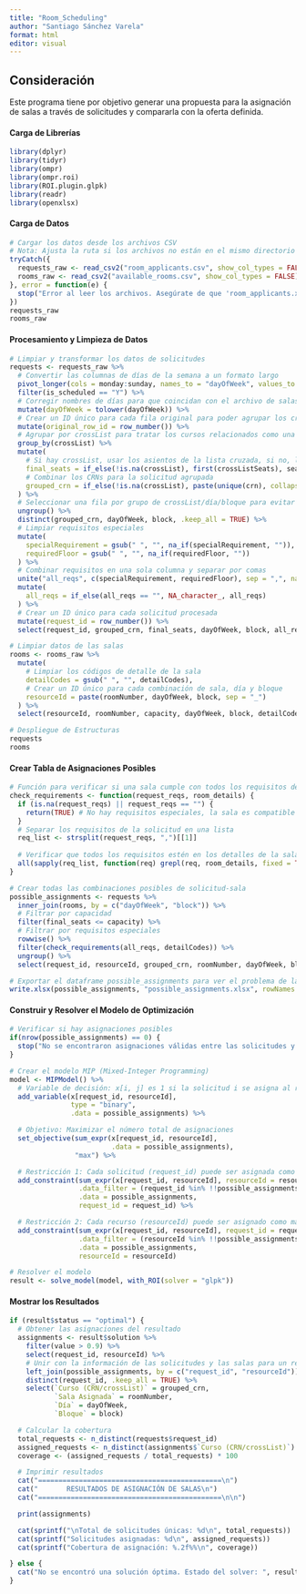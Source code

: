 ```yaml
---
title: "Room_Scheduling"
author: "Santiago Sánchez Varela"
format: html
editor: visual
---
```


## Consideración

Este programa tiene por objetivo generar una propuesta para la asignación de salas a través de solicitudes y compararla con la oferta definida.

#### Carga de Librerías

```r
library(dplyr)
library(tidyr)
library(ompr)
library(ompr.roi)
library(ROI.plugin.glpk)
library(readr)
library(openxlsx)
```

#### Carga de Datos

```r
# Cargar los datos desde los archivos CSV
# Nota: Ajusta la ruta si los archivos no están en el mismo directorio que el script.
tryCatch({
  requests_raw <- read_csv2("room_applicants.csv", show_col_types = FALSE)
  rooms_raw <- read_csv2("available_rooms.csv", show_col_types = FALSE) # Usar read_csv2 por el delimitador ;
}, error = function(e) {
  stop("Error al leer los archivos. Asegúrate de que 'room_applicants.xlsx - Sheet1.csv' y 'available_rooms.csv' estén en el directorio correcto.")
})
requests_raw
rooms_raw
```

#### Procesamiento y Limpieza de Datos

```r
# Limpiar y transformar los datos de solicitudes
requests <- requests_raw %>%
  # Convertir las columnas de días de la semana a un formato largo
  pivot_longer(cols = monday:sunday, names_to = "dayOfWeek", values_to = "is_scheduled") %>%
  filter(is_scheduled == "Y") %>%
  # Corregir nombres de días para que coincidan con el archivo de salas
  mutate(dayOfWeek = tolower(dayOfWeek)) %>%
  # Crear un ID único para cada fila original para poder agrupar los crossList
  mutate(original_row_id = row_number()) %>%
  # Agrupar por crossList para tratar los cursos relacionados como una sola entidad
  group_by(crossList) %>%
  mutate(
    # Si hay crossList, usar los asientos de la lista cruzada, si no, los asientos normales
    final_seats = if_else(!is.na(crossList), first(crossListSeats), seats),
    # Combinar los CRNs para la solicitud agrupada
    grouped_crn = if_else(!is.na(crossList), paste(unique(crn), collapse = ", "), as.character(crn))
  ) %>%
  # Seleccionar una fila por grupo de crossList/día/bloque para evitar duplicados
  ungroup() %>%
  distinct(grouped_crn, dayOfWeek, block, .keep_all = TRUE) %>%
  # Limpiar requisitos especiales
  mutate(
    specialRequirement = gsub(" ", "", na_if(specialRequirement, "")),
    requiredFloor = gsub(" ", "", na_if(requiredFloor, ""))
  ) %>%
  # Combinar requisitos en una sola columna y separar por comas
  unite("all_reqs", c(specialRequirement, requiredFloor), sep = ",", na.rm = TRUE, remove = FALSE) %>%
  mutate(
    all_reqs = if_else(all_reqs == "", NA_character_, all_reqs)
  ) %>%
  # Crear un ID único para cada solicitud procesada
  mutate(request_id = row_number()) %>%
  select(request_id, grouped_crn, final_seats, dayOfWeek, block, all_reqs, title)

# Limpiar datos de las salas
rooms <- rooms_raw %>%
  mutate(
    # Limpiar los códigos de detalle de la sala
    detailCodes = gsub(" ", "", detailCodes),
    # Crear un ID único para cada combinación de sala, día y bloque
    resourceId = paste(roomNumber, dayOfWeek, block, sep = "_")
  ) %>%
  select(resourceId, roomNumber, capacity, dayOfWeek, block, detailCodes)

# Despliegue de Estructuras
requests
rooms


```

#### Crear Tabla de Asignaciones Posibles

```r
# Función para verificar si una sala cumple con todos los requisitos de una solicitud
check_requirements <- function(request_reqs, room_details) {
  if (is.na(request_reqs) || request_reqs == "") {
    return(TRUE) # No hay requisitos especiales, la sala es compatible
  }
  # Separar los requisitos de la solicitud en una lista
  req_list <- strsplit(request_reqs, ",")[[1]]
  
  # Verificar que todos los requisitos estén en los detalles de la sala
  all(sapply(req_list, function(req) grepl(req, room_details, fixed = TRUE)))
}

# Crear todas las combinaciones posibles de solicitud-sala
possible_assignments <- requests %>%
  inner_join(rooms, by = c("dayOfWeek", "block")) %>%
  # Filtrar por capacidad
  filter(final_seats <= capacity) %>%
  # Filtrar por requisitos especiales
  rowwise() %>%
  filter(check_requirements(all_reqs, detailCodes)) %>%
  ungroup() %>%
  select(request_id, resourceId, grouped_crn, roomNumber, dayOfWeek, block)

# Exportar el dataframe possible_assignments para ver el problema de la relación muchos a muchos que se está generando
write.xlsx(possible_assignments, "possible_assignments.xlsx", rowNames = FALSE)


```

#### Construir y Resolver el Modelo de Optimización

```r
# Verificar si hay asignaciones posibles
if(nrow(possible_assignments) == 0) {
  stop("No se encontraron asignaciones válidas entre las solicitudes y las salas disponibles. No se puede optimizar.")
}

# Crear el modelo MIP (Mixed-Integer Programming)
model <- MIPModel() %>%
  # Variable de decisión: x[i, j] es 1 si la solicitud i se asigna al recurso j
  add_variable(x[request_id, resourceId],
               type = "binary",
               .data = possible_assignments) %>%

  # Objetivo: Maximizar el número total de asignaciones
  set_objective(sum_expr(x[request_id, resourceId],
                         .data = possible_assignments),
                "max") %>%

  # Restricción 1: Cada solicitud (request_id) puede ser asignada como máximo a un recurso (sala/horario)
  add_constraint(sum_expr(x[request_id, resourceId], resourceId = resourceId) <= 1,
                 .data_filter = (request_id %in% !!possible_assignments$request_id),
                 .data = possible_assignments,
                 request_id = request_id) %>%

  # Restricción 2: Cada recurso (resourceId) puede ser asignado como máximo a una solicitud
  add_constraint(sum_expr(x[request_id, resourceId], request_id = request_id) <= 1,
                 .data_filter = (resourceId %in% !!possible_assignments$resourceId),
                 .data = possible_assignments,
                 resourceId = resourceId)

# Resolver el modelo
result <- solve_model(model, with_ROI(solver = "glpk"))


```

#### Mostrar los Resultados

```r
if (result$status == "optimal") {
  # Obtener las asignaciones del resultado
  assignments <- result$solution %>%
    filter(value > 0.9) %>%
    select(request_id, resourceId) %>%
    # Unir con la información de las solicitudes y las salas para un reporte claro
    left_join(possible_assignments, by = c("request_id", "resourceId")) %>%
    distinct(request_id, .keep_all = TRUE) %>%
    select(`Curso (CRN/crossList)` = grouped_crn,
           `Sala Asignada` = roomNumber,
           `Día` = dayOfWeek,
           `Bloque` = block)

  # Calcular la cobertura
  total_requests <- n_distinct(requests$request_id)
  assigned_requests <- n_distinct(assignments$`Curso (CRN/crossList)`)
  coverage <- (assigned_requests / total_requests) * 100

  # Imprimir resultados
  cat("=============================================\n")
  cat("       RESULTADOS DE ASIGNACIÓN DE SALAS\n")
  cat("=============================================\n\n")

  print(assignments)

  cat(sprintf("\nTotal de solicitudes únicas: %d\n", total_requests))
  cat(sprintf("Solicitudes asignadas: %d\n", assigned_requests))
  cat(sprintf("Cobertura de asignación: %.2f%%\n", coverage))

} else {
  cat("No se encontró una solución óptima. Estado del solver: ", result$status, "\n")
}
```
